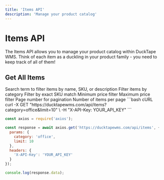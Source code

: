 ```yaml
---
title: 'Items API'
description: 'Manage your product catalog'
---
```


# Items API

The Items API allows you to manage your product catalog within DuckTape WMS. Think of each item as a duckling in your product family - you need to keep track of all of them!

## Get All Items

<ParamField query="search" type="string">
  Search term to filter items by name, SKU, or description
</ParamField>

<ParamField query="category" type="string">
  Filter items by category
</ParamField>

<ParamField query="sku" type="string">
  Filter by exact SKU match
</ParamField>

<ParamField query="min_price" type="number">
  Minimum price filter
</ParamField>

<ParamField query="max_price" type="number">
  Maximum price filter
</ParamField>

<ParamField query="page" type="integer" default="1">
  Page number for pagination
</ParamField>

<ParamField query="limit" type="integer" default="20">
  Number of items per page
</ParamField>

<RequestExample>
```bash cURL
curl -X GET "https://ducktapewms.com/api/items?category=office&limit=10" \
  -H "X-API-Key: YOUR_API_KEY"
```

```javascript Node.js
const axios = require('axios');

const response = await axios.get('https://ducktapewms.com/api/items', {
  params: {
    category: 'office',
    limit: 10
  },
  headers: {
    'X-API-Key': 'YOUR_API_KEY'
  }
});

console.log(response.data);